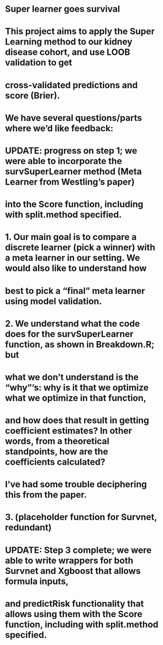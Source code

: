 # Super learner goes survival

# This project aims to apply the Super Learning method to our kidney disease cohort, and use LOOB validation to get 
# cross-validated predictions and score (Brier). 

# We have several questions/parts where we'd like feedback:

# UPDATE: progress on step 1; we were able to incorporate the survSuperLearner method (Meta Learner from Westling's paper) 
# into the Score function, including with split.method specified.

# 1. Our main goal is to compare a discrete learner (pick a winner) with a meta learner in our setting. We would also like to understand how 
# best to pick a "final" meta learner using model validation.

# 2. We understand what the code does for the survSuperLearner function, as shown in Breakdown.R; but
# what we don't understand is the "why"'s: why is it that we optimize what we optimize in that function,
# and how does that result in getting coefficient estimates? In other words, from a theoretical standpoints, how are the coefficients calculated?
# I've had some trouble deciphering this from the paper.

# 3. (placeholder function for Survnet, redundant)

# UPDATE: Step 3 complete; we were able to write wrappers for both Survnet and Xgboost that allows formula inputs,
# and predictRisk functionality that allows using them with the Score function, including with split.method specified.
